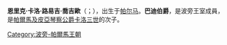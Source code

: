 {{expand|time=2015-05-04T09:30:07+00:00}}
{{unreferenced|time=2015-05-04T09:30:07+00:00}}
{{Infobox royalty
| name        = 亨利王子
| title       = 巴迪伯爵
| full name   = {{lang-it|Enrico Carlo Luigi Giorgio}}
| image       = Enrico di Borbone-Parma Conte di Bardi.jpg
| birth_date  = {{Birth date|1851|02|12|df=y}}
| birth_place = [[帕尔马公国|帕尔马公国]][[帕尔马|帕尔马]]
| death_date  = {{Death date and age|1905|04|14|1851|02|12|df=y}}
| death_place = [[法国|法国]][[芒通|芒通]]
| spouse      = [[两西西里的瑪麗亞·路易莎|两西西里的瑪麗亞·路易莎]]<br>[[布拉干薩的阿德根迪絲|布拉干薩的阿德根迪絲]]
| house       = [[西班牙波旁王朝|西班牙波旁王朝]]帕爾馬分支
| father      = [[卡洛三世_(帕尔马)|卡洛三世]]
| mother      = [[法蘭西的路易丝·玛丽·特丽丝|法蘭西的路易丝·玛丽·特丽丝]]
}}

'''恩里克·卡洛·路易吉·喬吉歐'''（{{lang-it|'''Enrico Carlo Luigi Giorgio'''}}；{{bd|1851年|2月12日|1905年|4月14日}}），出生于[[帕尔马|帕尔马]]。'''巴迪伯爵'''，是波旁王室成員，是[[帕爾馬公國|帕爾馬及皮亞琴察公爵]][[卡洛三世_(帕尔马)|卡洛三世]]的次子。

{{DEFAULTSORT: Enrico}}
[[Category:波旁-帕爾馬王朝|Category:波旁-帕爾馬王朝]]